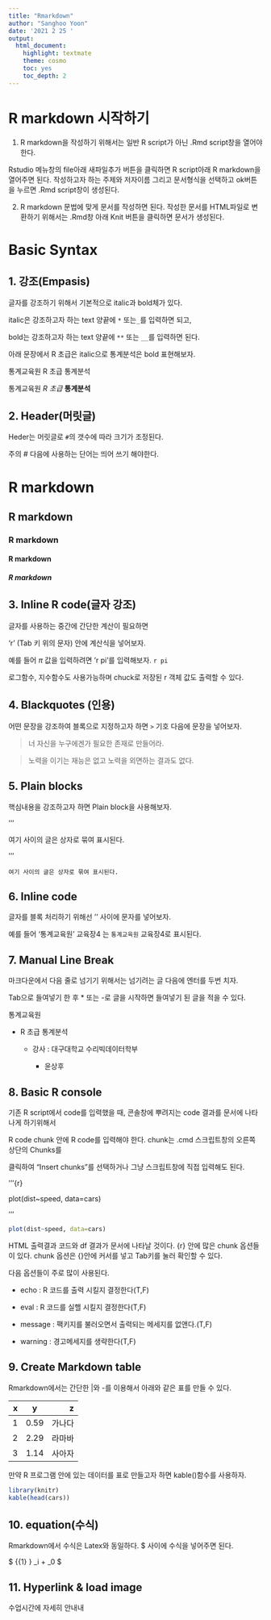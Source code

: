 ```yaml
---
title: "Rmarkdown"
author: "Sanghoo Yoon"
date: '2021 2 25 '
output: 
  html_document: 
    highlight: textmate
    theme: cosmo
    toc: yes
    toc_depth: 2
---
```


# R markdown 시작하기

1. R markdown을 작성하기 위해서는 일반 R script가 아닌 .Rmd script창을 열어야한다.


Rstudio 메뉴창의 file아래 새파일추가 버튼을 클릭하면 R script아래 R markdown을 열어주면 된다. 작성하고자 하는 주제와 저자이름 그리고 문서형식을 선택하고 ok버튼을 누르면 .Rmd script창이 생성된다.



2. R markdown 문법에 맞게 문서를 작성하면 된다. 작성한 문서를 HTML파일로 변환하기 위해서는 .Rmd창 아래 Knit 버튼을 클릭하면 문서가 생성된다.

# Basic Syntax

## 1. 강조(Empasis)

글자를 강조하기 위해서 기본적으로 italic과 bold체가 있다.

italic은 강조하고자 하는 text 양끝에 `*` 또는`_`를 입력하면 되고,

bold는 강조하고자 하는 text 양끝에 `**` 또는 `__`를 입력하면 된다.

아래 문장에서 R 초급은 italic으로 통계분석은 bold 표현해보자.


통계교육원 R 초급 통계분석

통계교육원 *R 초급* **통계분석**


## 2. Header(머릿글)

Heder는 머릿글로 `#`의 갯수에 따라 크기가 조정된다.

주의 # 다음에 사용하는 단어는 띄어 쓰기 해야한다.

# R markdown
## R markdown
### R markdown
#### R markdown
##### R markdown

## 3. Inline R code(글자 강조)

글자를 사용하는 중간에 간단한 계산이 필요하면 

'r' (Tab 키 위의 문자) 안에 계산식을 넣어보자.

예를 들어 $\pi$ 값을 입력하려면 'r pi'를 입력해보자. `r pi`

로그함수, 지수함수도 사용가능하며 chuck로 저장된 r 객체 값도 출력할 수 있다.

## 4. Blackquotes (인용)

어떤 문장을 강조하여 블록으로 지정하고자 하면 ``>`` 기호 다음에 문장을 넣어보자.

> 너 자신을 누구에겐가 필요한 존재로 만들어라.

> 노력을 이기는 재능은 없고 노력을 외면하는 결과도 없다.


## 5. Plain blocks

핵심내용을 강조하고자 하면 Plain block을 사용해보자.

'''

여기 사이의 글은 상자로 묶여 표시된다.

'''

```
여기 사이의 글은 상자로 묶여 표시된다.
```

## 6. Inline code

글자를 블록 처리하기 위해선 '' 사이에 문자를 넣어보자.

예를 들어 '통계교육원' 교육장4 는 `통계교육원` 교육장4로 표시된다.

## 7. Manual Line Break

마크다운에서 다음 줄로 넘기기 위해서는 넘기려는 글 다음에 엔터를 두번 치자.

Tab으로 들여넣기 한 후 *  또는 -로 글을 시작하면 들여넣기 된 글을 적을 수 있다.

통계교육원

  * R 초급 통계분석
  
    - 강사 : 대구대학교 수리빅데이터학부
    
      * 윤상후
      
## 8. Basic R console 

기존 R script에서 code를 입력했을 때, 콘솔창에 뿌려지는 code 결과를 문서에 나타나게 하기위해서

R code chunk 안에 R code를 입력해야 한다. chunk는 .cmd 스크립트창의 오른쪽 상단의 Chunks를

클릭하여 “Insert chunks”를 선택하거나 그냥 스크립트창에 직접 입력해도 된다.

'''{r}

plot(dist~speed, data=cars)

'''

```r
plot(dist~speed, data=cars)
```

HTML 출력결과 코드와 df 결과가 문서에 나타날 것이다.
{r} 안에 많은 chunk 옵션들이 있다. chunk 옵션은 {}안에 커서를 넣고 Tab키를 눌러 확인할 수 있다.

다음 옵션들이 주로 많이 사용된다.

* echo : R 코드를 출력 시킬지 결정한다(T,F)

* eval : R 코드를 실핼 시킬지 결정한다(T,F)

* message : 팩키지를 불러오면서 출력되는 메세지를 없앤다.(T,F)

* warning : 경고메세지를 생략한다(T,F)

## 9. Create Markdown table

Rmarkdown에서는 간단한 |와 -를 이용해서 아래와 같은 표를 만들 수 있다.

x| 	y|  z
--:|:---:|--:
1 |	0.59| 가나다
2 |	2.29| 라마바
3 |	1.14| 사아자

만약 R 프로그램 안에 있는 데이터를 표로 만들고자 하면 kable()함수를 사용하자.

```r
library(knitr)
kable(head(cars))
```

## 10. equation(수식)

Rmarkdown에서 수식은 Latex와 동일하다.
$ 사이에 수식을 넣어주면 된다.

$ {{1} \over {3 \log_4(5^2)}} \times \epsilon_i + \beta_0 $

## 11. Hyperlink & load image

수업시간에 자세히 안내내


